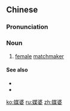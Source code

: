 ==Chinese==
{{zh-forms}}

===Pronunciation===
{{zh-pron
|m=méipó
|mn=môe-pô
|cat=n
}}

===Noun===
{{zh-noun}}

# [[female]] [[matchmaker]]

====See also====
* {{zh-l|媒人}}
* {{zh-l|媒妁|méishuò}}

[[ko:媒婆]]
[[ru:媒婆]]
[[zh:媒婆]]